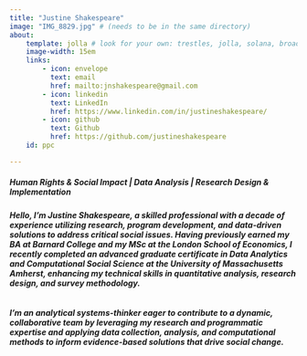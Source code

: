 ```yaml
---
title: "Justine Shakespeare"
image: "IMG_8829.jpg" # (needs to be in the same directory)
about:
    template: jolla # look for your own: trestles, jolla, solana, broadside, marquee. https://quarto.org/docs/websites/website-about.html
    image-width: 15em
    links:
        - icon: envelope
          text: email
          href: mailto:jnshakespeare@gmail.com
        - icon: linkedin
          text: LinkedIn
          href: https://www.linkedin.com/in/justineshakespeare/
        - icon: github
          text: Github
          href: https://github.com/justineshakespeare
    id: ppc

---
```


::: {#ppc}
##### Human Rights & Social Impact \| Data Analysis \| Research Design & Implementation
:::
<p style="margin-bottom: 15px;">
##### Hello, I’m Justine Shakespeare, a skilled professional with a decade of experience utilizing research, program development, and data-driven solutions to address critical social issues. Having previously earned my BA at Barnard College and my MSc at the London School of Economics, I recently completed an advanced graduate certificate in Data Analytics and Computational Social Science at the University of Massachusetts Amherst, enhancing my technical skills in quantitative analysis, research design, and survey methodology.
</p>

<p style="margin-bottom: 35px;">
##### **I'm an analytical systems-thinker eager to contribute to a dynamic, collaborative team by leveraging my research and programmatic expertise and applying data collection, analysis, and computational methods to inform evidence-based solutions that drive social change.**
</p>
